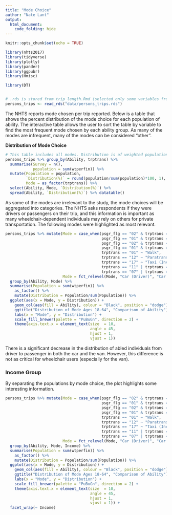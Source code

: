 ```yaml
---
title: "Mode Choice"
author: "Nate Lant"
output: 
  html_document:
    code_folding: hide
---
```


```r
knitr::opts_chunk$set(echo = TRUE)

library(nhts2017)
library(tidyverse)
library(plotly)
library(pander)
library(ggpubr)
library(Hmisc)

library(DT)


# .rds is stored from trip_length.Rmd (selected only some variables from nhts_trips)
persons_trips <- read_rds("data/persons_trips.rds")
```

The NHTS reports mode chosen per trip reported. Below is a table that shows the percent distribution of the mode choice for each population of ability. The interactive table allows the user to sort the table by variable to find the most frequent mode chosen by each ability group. As many of the modes are infrequent, many of the modes can be considered "other".

**Distribution of Mode Choice**
```r
# This table includes all modes. Distribution is of weighted population.
persons_trips %>% group_by(Ability, trptrans) %>%
  summarise(Survey = n(),
            population = sum(wtperfin)) %>%
  mutate(Population = population,
         `Distribution(%)` = round(population/sum(population)*100, 1),
         Mode = as_factor(trptrans)) %>%
  select(Ability, Mode, `Distribution(%)`) %>%
  spread(Ability, `Distribution(%)`) %>% datatable()
```

As some of the modes are irrelevant to the study, the mode choices will be aggregated into categories. The NHTS asks respondents if they were drivers or passengers on their trip, and this information is important as many wheelchair-dependent individuals may rely on others for private transportation. The following modes were highlighted as most relevant.
```r
persons_trips %>% mutate(Mode = case_when(psgr_flg == "02" & trptrans == "03" | trptrans == "04" | trptrans == "06"  ~ "Car (Driver)",
                                          psgr_flg == "01" & trptrans == "03" | trptrans == "04" | trptrans == "06"  ~ "Car (Passenger)",
                                          psgr_flg == "02" & trptrans == "05" ~ "Van (Driver)",
                                          psgr_flg == "01" & trptrans == "05" ~ "Van (Passenger)",
                                          trptrans == "01" ~ "Walk",
                                          trptrans == "12" ~ "Paratransit",
                                          trptrans == "17" ~ "Taxi (Including Uber/Lyft)",
                                          trptrans == "11" | trptrans == "16"  ~ "Local Transit",
                                          trptrans == "07" | trptrans == "08" | trptrans == "09" | trptrans == "10" | trptrans == "14" | trptrans == "15" | trptrans == "18" | trptrans == "19" | trptrans == "20" | trptrans == "97" | trptrans == "02" | trptrans == "13"  ~ "Other"),
                         Mode = fct_relevel(Mode, "Car (Driver)", "Car (Passenger)", "Van (Driver)", "Van (Passenger)", "Local Transit", "Paratransit", "Taxi (Including Uber/Lyft)", "Walk", "Other"))  %>%
  group_by(Ability, Mode) %>%
  summarise(Population = sum(wtperfin)) %>%
    as_factor() %>%
    mutate(Distribution = Population/sum(Population)) %>%
  ggplot(aes(x = Mode, y = Distribution)) + 
    geom_col(aes(fill = Ability), colour = "Black", position = "dodge") +
    ggtitle("Distribution of Mode Ages 18-64", "Comparison of Ability") +
    labs(x = "Mode", y = "Distribution") +
    scale_fill_brewer(palette = "PuBuGn", direction = 2) + 
    theme(axis.text.x = element_text(size  = 10, 
                                     angle = 45,
                                     hjust = 1,
                                     vjust = 1))
```

There is a significant decrease in the distribution of abled individuals from driver to passenger in both the car and the van. However, this difference is not as critical for wheelchair users (especially for the van).

### Income Group
By separating the populations by mode choice, the plot highlights some interesting information.

```r
persons_trips %>% mutate(Mode = case_when(psgr_flg == "02" & trptrans == "03" | trptrans == "04" | trptrans == "06"  ~ "Car (Driver)",
                                          psgr_flg == "01" & trptrans == "03" | trptrans == "04" | trptrans == "06"  ~ "Car (Passenger)",
                                          psgr_flg == "02" & trptrans == "05" ~ "Van (Driver)",
                                          psgr_flg == "01" & trptrans == "05" ~ "Van (Passenger)",
                                          trptrans == "01" ~ "Walk",
                                          trptrans == "12" ~ "Paratransit",
                                          trptrans == "17" ~ "Taxi (Including Uber/Lyft)",
                                          trptrans == "11" | trptrans == "16"  ~ "Local Transit",
                                          trptrans == "07" | trptrans == "08" | trptrans == "09" | trptrans == "10" | trptrans == "14" | trptrans == "15" | trptrans == "18" | trptrans == "19" | trptrans == "20" | trptrans == "97" | trptrans == "02" | trptrans == "13"  ~ "Other"),
                         Mode = fct_relevel(Mode, "Car (Driver)", "Car (Passenger)", "Van (Driver)", "Van (Passenger)", "Local Transit", "Paratransit", "Taxi (Including Uber/Lyft)", "Walk", "Other"))  %>%
  group_by(Ability, Mode, Income) %>%
  summarise(Population = sum(wtperfin)) %>%
    as_factor() %>%
    mutate(Distribution = Population/sum(Population)) %>%
  ggplot(aes(x = Mode, y = Distribution)) + 
    geom_col(aes(fill = Ability), colour = "Black", position = "dodge") +
    ggtitle("Distribution of Mode Ages 18-64", "Comparison of Ability") +
    labs(x = "Mode", y = "Distribution") +
    scale_fill_brewer(palette = "PuBuGn", direction = 2) + 
    theme(axis.text.x = element_text(size  = 10, 
                                     angle = 45,
                                     hjust = 1,
                                     vjust = 1)) +
  facet_wrap(~ Income)
```
